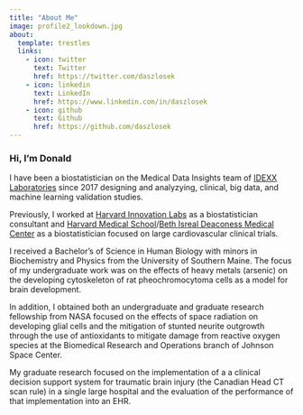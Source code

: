 ---
title: "About Me"
image: profile2_lookdown.jpg
about:
  template: trestles
  links:
    - icon: twitter
      text: Twitter
      href: https://twitter.com/daszlosek
    - icon: linkedin
      text: LinkedIn
      href: https://www.linkedin.com/in/daszlosek
    - icon: github
      text: Github
      href: https://github.com/daszlosek
---

### Hi, I'm Donald

I have been a biostatistician on the Medical Data Insights team of [IDEXX Laboratories](https://www.idexx.com/en/) since 2017 designing and analyzying, clinical, big data, and machine learning validation studies.

Previously, I worked at [Harvard Innovation Labs](https://innovationlabs.harvard.edu/) as a biostatistician consultant and [Harvard Medical School](https://hms.harvard.edu/)/[Beth Isreal Deaconess Medical Center](https://www.bidmc.org/) as a biostatistician focused on large cardiovascular clinical trials.

I received a Bachelor's of Science in Human Biology with minors in Biochemistry and Physics from the University of Southern Maine. The focus of my undergraduate work was on the effects of heavy metals (arsenic) on the developing cytoskeleton of rat pheochromocytoma cells as a model for brain development.

In addition, I obtained both an undergraduate and graduate research fellowship from NASA focused on the effects of space radiation on developing glial cells and the mitigation of stunted neurite outgrowth through the use of antioxidants to mitigate damage from reactive oxygen species at the Biomedical Research and Operations branch of Johnson Space Center.

My graduate research focused on the implementation of a a clinical decision support system for traumatic brain injury (the Canadian Head CT scan rule) in a single large hospital and the evaluation of the performance of that implementation into an EHR.
